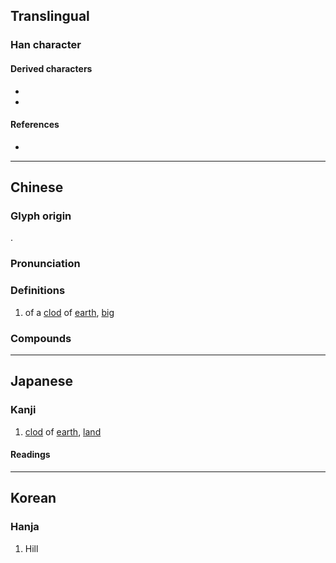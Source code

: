 {{character info}}
==Translingual==

===Han character===
{{Han char|rn=32|rad=土|as=05|sn=8|four=40104|canj=GCG|ids=⿳土八土(G),⿳土⿰丿㇄土(HT),⿱圥土(JK)}}

====Derived characters====
* {{l|mul|[[㓐]], [[𠵕]], [[𭎩]], [[㛬]], [[𰎥]], [[𢯅]], [[淕]], [[陸]], [[𬀻]], [[𣔭]], [[𪸷]], [[𪻧]], [[𦜣]], [[𪽘]], [[睦]], [[𥓪]], [[𥚊]], [[稑]], [[𦁪]], [[𧌉]], [[𰋔]], [[𢑫]], [[踛]], [[䡜]], [[錴]], [[𤏝]], [[𩣱]], [[鯥]]([[𱇶]]), [[𪂚]]}}
* {{l|mul|[[𫸒]], [[逵]], [[勎]], [[埶]], [[𡎐]], [[𤭝]], [[𨿲]], [[龳]], [[燅]], [[鵱]]([[𱊀]]), [[𮐦]]}}

====References====
* {{Han ref|kx=0226.340|dkj=04989|dj=0462.110|hdz=10433.040|uh=5774|ud=22388|bh=CBFD|bd=52221}}

----

==Chinese==
{{zh-forms}}

===Glyph origin===
{{Han etym}}
{{Han compound|圥|土|c1=p|c2=s|t2=earth; soil|ls=psc}}.

===Pronunciation===
{{zh-pron
|m=lù
|c=luk6
|mc=y
|oc=y
|ma=
|cat=n
}}

===Definitions===
{{zh-hanzi}}

# of a [[clod]] of [[earth]], [[big]]

===Compounds===
{{zh-der|坴坴}}

----

==Japanese==

===Kanji===
{{ja-kanji|grade=|rs=土05}}

# [[clod]] of [[earth]], [[land]]

====Readings====
{{ja-readings
|on=りく, ろく
|kun=
}}

----

==Korean==

===Hanja===
{{ko-hanja|hangeul=[[륙]]>[[육]]|eumhun=|rv=ryuk>yuk|mr=ryuk>yuk|y=lyuk>yuk}}

# Hill